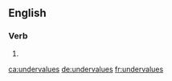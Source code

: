 ==English==

===Verb===
{{head|en|verb form}}

# {{en-third-person singular of|undervalue}}

[[ca:undervalues]]
[[de:undervalues]]
[[fr:undervalues]]